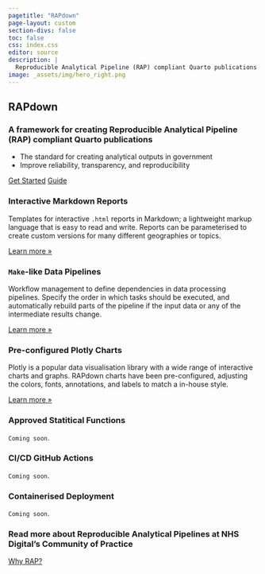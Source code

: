 ```yaml
---
pagetitle: "RAPdown"
page-layout: custom
section-divs: false
toc: false
css: index.css
editor: source
description: | 
  Reproducible Analytical Pipeline (RAP) compliant Quarto publications
image: _assets/img/hero_right.png
---
```


:::: {.hero-banner}

::: {.hero-image .hero-image-left}
:::

::: {.content-block}

# RAPdown

### A framework for creating Reproducible Analytical Pipeline (RAP) compliant Quarto publications

- The standard for creating analytical outputs in government
- Improve reliability, transparency, and reproducibility

::: {.hero-buttons}
[Get Started](docs/get-started/){.btn-action-primary .btn-action .btn .btn-success .btn-lg role="button"}
[Guide](docs/guide/){#btn-guide .btn-action .btn .btn-info .btn-lg role="button"}
::: 

:::

::: {.hero-image .hero-image-right}
:::

::::

::: {.content-block}
::: {.features}

::: {.feature}
### Interactive Markdown Reports
Templates for interactive `.html` reports in Markdown; a lightweight markup language that is easy to read and write. Reports can be parameterised to create custom versions for many different geographies or topics.

::: {.learn-more}
[Learn more »](docs/computations/python.qmd)
:::
:::

::: {.feature}
### `Make`-like Data Pipelines
Workflow management to define dependencies in data processing pipelines. Specify the order in which tasks should be executed, and automatically rebuild parts of the pipeline if the input data or any of the intermediate results change.

::: {.learn-more}
[Learn more »](docs/output-formats/all-formats.qmd)
:::
:::

::: {.feature}
### Pre-configured Plotly Charts
Plotly is a popular data visualisation library with a wide range of interactive charts and graphs. RAPdown charts have been pre-configured, adjusting the colors, fonts, annotations, and labels to match a in-house style.

::: {.learn-more}
[Learn more »](docs/authoring/markdown-basics.qmd)
:::
:::

::: {.feature}
### Approved Statitical Functions
`Coming soon`.

:::

::: {.feature}
### CI/CD GitHub Actions
`Coming soon`.

:::

::: {.feature}
### Containerised Deployment
`Coming soon`.

:::

:::
:::


::: {.get-started .alt-background}
::: {.content-block}

### Read more about Reproducible Analytical Pipelines at NHS Digital's Community of Practice

[Why RAP?](https://nhsdigital.github.io/rap-community-of-practice/introduction_to_RAP/why_RAP_is_important/){.btn-action-primary  .btn-action .btn .btn-success .btn-lg role="button"}

:::
:::

